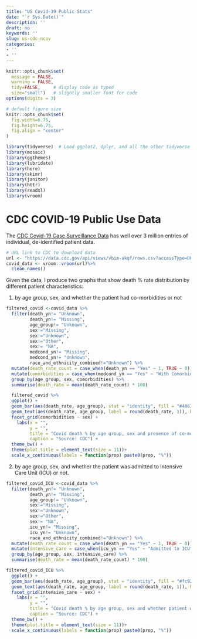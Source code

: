 ```yaml
---
title: "US Covid-19 Public Stats"
date: "`r Sys.Date()`"
description: ''
draft: no
keywords: ''
slug: us-cdc-ncov
categories:
- ''
- ''
---
```


```r
knitr::opts_chunk$set(
  message = FALSE, 
  warning = FALSE, 
  tidy=FALSE,     # display code as typed
  size="small")   # slightly smaller font for code
options(digits = 3)

# default figure size
knitr::opts_chunk$set(
  fig.width=6.75, 
  fig.height=6.75,
  fig.align = "center"
)
```


```r
library(tidyverse)  # Load ggplot2, dplyr, and all the other tidyverse packages
library(mosaic)
library(ggthemes)
library(lubridate)
library(here)
library(skimr)
library(janitor)
library(httr)
library(readxl)
library(vroom)
```

# CDC COVID-19 Public Use Data

The [CDC Covid-19 Case Surveillance Data](https://data.cdc.gov/Case-Surveillance/COVID-19-Case-Surveillance-Public-Use-Data/vbim-akqf) has well over 3 million entries of individual, de-identified patient data. 

```r
# URL link to CDC to download data
url <- "https://data.cdc.gov/api/views/vbim-akqf/rows.csv?accessType=DOWNLOAD"
covid_data <- vroom::vroom(url)%>%
  clean_names()
```

Given the data, I produce two graphs that show death % rate distribution by different patient characteristics:

1. by age group, sex, and whether the patient had co-morbidities or not

``` r
filtered_covid <-covid_data %>% 
  filter(death_yn!= "Unknown",
         death_yn!= "Missing",
         age_group!= "Unknown",
         sex!="Missing",
         sex!="Unknown",
         sex!="Other",
         sex!= "NA",
         medcond_yn!= "Missing",
         medcond_yn!= "Unknown",
         race_and_ethnicity_combined!="Unknown") %>%
  mutate(death_rate_count = case_when(death_yn == "Yes" ~ 1, TRUE ~ 0)) %>%
  mutate(comorbidities = case_when(medcond_yn == "Yes" ~ "With Comorbidities", TRUE ~ "Without Comorbidities")) %>%
  group_by(age_group, sex, comorbidities) %>%
  summarise(death_rate = mean(death_rate_count) * 100)

  filtered_covid %>%
  ggplot() +
  geom_bar(aes(death_rate, age_group), stat = "identity", fill = "#4863A0", alpha =0.9) +
  geom_text(aes(death_rate, age_group, label = round(death_rate, 1)), hjust = -0.1, size = 3) +
  facet_grid(comorbidities ~ sex) +
    labs(x = "",
         y = "",
         title = "Covid death % by age group, sex and presence of co-morbidities",
         caption = "Source: CDC") +
  theme_bw() +
  theme(plot.title = element_text(size = 11))+
  scale_x_continuous(labels = function(prop) paste0(prop, "%"))
```

2. by age group, sex, and whether the patient was admitted to Intensive Care Unit (ICU) or not.

``` r
filtered_covid_ICU <-covid_data %>% 
  filter(death_yn!= "Unknown",
         death_yn!= "Missing",
         age_group!= "Unknown",
         sex!="Missing",
         sex!="Unknown",
         sex!="Other",
         sex!= "NA",
         icu_yn!= "Missing",
         icu_yn!= "Unknown",
         race_and_ethnicity_combined!="Unknown") %>%
  mutate(death_rate_count = case_when(death_yn == "Yes" ~ 1, TRUE ~ 0)) %>%
  mutate(intensive_care = case_when(icu_yn == "Yes" ~ "Admitted to ICU", TRUE ~ "No ICU")) %>%
  group_by(age_group, sex, intensive_care) %>%
  summarise(death_rate = mean(death_rate_count) * 100)

filtered_covid_ICU %>%
  ggplot() +
  geom_bar(aes(death_rate, age_group), stat = "identity", fill = "#fc9272", alpha = 1) +
  geom_text(aes(death_rate, age_group, label = round(death_rate, 1)), hjust = -0.1, size = 3) +
  facet_grid(intensive_care ~ sex) +
    labs(x = "",
         y = "",
         title = "Covid death % by age group, sex and whether patient was admitted to ICU",
         caption = "Source: CDC") +
  theme_bw() +
  theme(plot.title = element_text(size = 11))+
  scale_x_continuous(labels = function(prop) paste0(prop, "%"))
```